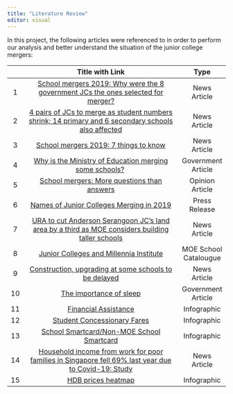 ```yaml
---
title: "Literature Review"
editor: visual
---
```


In this project, the following articles were referenced to in order to perform our analysis and better understand the situation of the junior college mergers:

|     |                                                                                                                                                                               **Title with Link**                                                                                                                                                                               |       **Type**        |
|:---:|:-------------------------------------------------------------------------------------------------------------------------------------------------------------------------------------------------------------------------------------------------------------------------------------------------------------------------------------------------------------------------------:|:---------------------:|
|  1  |                                                                                                                                     [School mergers 2019: Why were the 8 government JCs the ones selected for merger?](https://str.sg/3nRk)                                                                                                                                     |     News Article      |
|  2  |                                                                                                                           [4 pairs of JCs to merge as student numbers shrink; 14 primary and 6 secondary schools also affected](https://str.sg/3gsL)                                                                                                                            |     News Article      |
|  3  |                                                                                                                                                          [School mergers 2019: 7 things to know](https://str.sg/3XRq)                                                                                                                                                           |     News Article      |
|  4  |                                                                                                                   [Why is the Ministry of Education merging some schools?](https://www.gov.sg/article/why-is-the-ministry-of-education-merging-some-schools)                                                                                                                    |  Government Article   |
|  5  |                                                                                                          [School mergers: More questions than answers](https://lkyspp.nus.edu.sg/docs/default-source/ips/td_school-mergers-more-questions-than-answers_250417-pdf.pdf)                                                                                                          |    Opinion Article    |
|  6  |                                                                                                           [Names of Junior Colleges Merging in 2019](https://lkyspp.nus.edu.sg/docs/default-source/ips/td_school-mergers-more-questions-than-answers_250417-pdf.pdf)                                                                                                            |     Press Release     |
|  7  |                                                                                                                             [URA to cut Anderson Serangoon JC's land area by a third as MOE considers building taller schools](https://str.sg/wjS6)                                                                                                                             |     News Article      |
|  8  |                                                                                                                              [Junior Colleges and Millennia Institute](https://www.moe.gov.sg/schoolfinder/?journey=Post%20secondary-JC%20school)                                                                                                                               | MOE School Catalougue |
|  9  |                                                                                                               [Construction, upgrading at some schools to be delayed](https://tnp.straitstimes.com/news/singapore/construction-upgrading-some-schools-be-delayed)                                                                                                               |     News Article      |
| 10  |                                                                                                                                                   [The importance of sleep](https://www.healthhub.sg/live-healthy/510/sleep)                                                                                                                                                    |  Government Article   |
| 11  |                                                                                                                                              [Financial Assistance](https://www.moe.gov.sg/financial-matters/financial-assistance)                                                                                                                                              |      Infographic      |
| 12  |                                                                                                                                     [Student Concessionary Fares](https://www.transitlink.com.sg/travel-fares/student-concessionary-fares/)                                                                                                                                     |      Infographic      |
| 13  |                                                                                                                             [School Smartcard/Non-MOE School Smartcard](https://www.transitlink.com.sg/school-smartcard-non-moe-school-smartcard/)                                                                                                                              |      Infographic      |
| 14  |                                                                                                                           [Household income from work for poor families in Singapore fell 69% last year due to Covid-19: Study](https://str.sg/JrEK)                                                                                                                            |     News Article      |
| 15  | [HDB prices heatmap](https://www.srx.com.sg/heat-map/?link=heatMap&mapView=true&propertyType=81&district=0&hdbTown=0&keywords=&postal=0&radius=0&projectsTabIndex=0&nearbyTabsIndex=0&pageIndex=0&teamId=&agentId=&locationSearch=true&selectedDistricts=0&selectedHdbTowns=0&selectedMrts=0&maxSale=0&maxRent=0&minSize=0&bedroom=0&propertySubtype=0&sortBy=volume&show=true) |      Infographic      |
